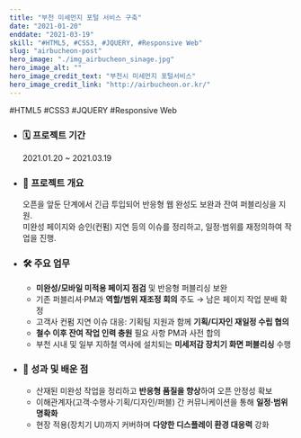 ```yaml
---
title: "부천 미세먼지 포털 서비스 구축"
date: "2021-01-20"
enddate: "2021-03-19"
skill: "#HTML5, #CSS3, #JQUERY, #Responsive Web"
slug: "airbucheon-post"
hero_image: "./img_airbucheon_sinage.jpg"
hero_image_alt: ""
hero_image_credit_text: "부천시 미세먼지 포털서비스"
hero_image_credit_link: "http://airbucheon.or.kr/"
---
```


<div className="badge-wrap">
  <span className="badge badge-html">#HTML5</span>
  <span className="badge badge-css">#CSS3</span>
  <span className="badge badge-javscript">#JQUERY</span>
  <span className="badge badge-rwd">#Responsive Web</span>
</div>

- ### 🗓️ 프로젝트 기간

  2021.01.20 ~ 2021.03.19

- ### 📌 프로젝트 개요

  오픈을 앞둔 단계에서 긴급 투입되어 반응형 웹 완성도 보완과 잔여 퍼블리싱을 지원.  
  미완성 페이지와 승인(컨펌) 지연 등의 이슈를 정리하고, 일정·범위를 재정의하여 작업을 진행.

- ### 🛠 주요 업무

  - **미완성/모바일 미적용 페이지 점검** 및 반응형 퍼블리싱 보완
  - 기존 퍼블리셔·PM과 **역할/범위 재조정 회의** 주도 → 남은 페이지 작업 분배 확정
  - 고객사 컨펌 지연 이슈 대응: 기획팀 지원과 함께 **기획/디자인 재일정 수립 협의**
  - **철수 이후 잔여 작업 인력 충원** 필요 사항 PM과 사전 합의
  - 부천 시내 및 일부 지하철 역사에 설치되는 **미세저감 장치기 화면 퍼블리싱** 수행

- ### 🎯 성과 및 배운 점

  - 산재된 미완성 작업을 정리하고 **반응형 품질을 향상**하여 오픈 안정성 확보
  - 이해관계자(고객·수행사·기획/디자인/퍼블) 간 커뮤니케이션을 통해 **일정·범위 명확화**
  - 현장 적용(장치기 UI)까지 커버하며 **다양한 디스플레이 환경 대응력** 강화
